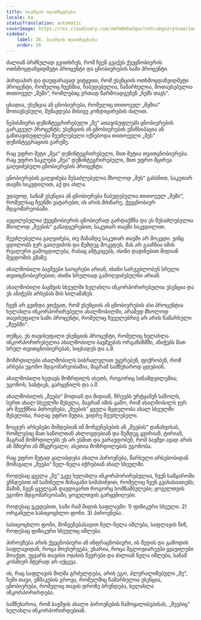 ```yaml
---
title: ბავშვის თვითშეგნება
locale: ka
statusTranslation: automatic
coverImage: https://res.cloudinary.com/xmfm6mhw3gwctndtcubgx2rptnae/image/upload/v1740468922/small_cover_tratado_de_psicologia_revolucionaria_a4c0dca4e0.webp
sidebar:
    label: 26. ბავშვის თვითშეგნება
    order: 26
---
```

ძალიან ბრძნულად გვითხრეს, რომ ჩვენ გვაქვს ქვეცნობიერის ოთხმოცდაჩვიდმეტი პროცენტი და ცნობიერების სამი პროცენტი.

პირდაპირ და დაუფარავად ვიტყვით, რომ ესენციის ოთხმოცდაჩვიდმეტი პროცენტი, რომელიც ჩვენშია, ჩაბუდებულია, ჩამარხულია, მოთავსებულია თითოეულ „მეში“, რომლებიც ერთად წარმოადგენენ „ჩემს თავს“.

ცხადია, ესენცია ან ცნობიერება, რომელიც თითოეულ „მეშია“ მოთავსებული, მუშავდება მისივე კონდიცირების ძალით.

ნებისმიერი დეზინტეგრირებული „მე“ ათავისუფლებს ცნობიერების გარკვეულ პროცენტს; ესენციის ან ცნობიერების ემანსიპაცია ან განთავისუფლება შეუძლებელი იქნებოდა თითოეული „მეს“ დეზინტეგრაციის გარეშე.

რაც უფრო მეტი „მეა“ დეზინტეგრირებული, მით მეტია თვითცნობიერება. რაც უფრო ნაკლები „მეა“ დეზინტეგრირებული, მით უფრო მცირეა გაღვიძებული ცნობიერების პროცენტი.

ცნობიერების გაღვიძება შესაძლებელია მხოლოდ „მეს“ გახსნით, საკუთარ თავში სიკვდილით, აქ და ახლა.

უდავოდ, სანამ ესენცია ან ცნობიერება ჩაბუდებულია თითოეულ „მეში“, რომელსაც ჩვენში ვატარებთ, ის არის მძინარე, ქვეცნობიერ მდგომარეობაში.

აუცილებელია ქვეცნობიერის ცნობიერად გარდაქმნა და ეს შესაძლებელია მხოლოდ „მეების“ განადგურებით; საკუთარ თავში სიკვდილით.

შეუძლებელია გაღვიძება, თუ მანამდე საკუთარ თავში არ მოკვდი. ვინც ცდილობს ჯერ გაიღვიძოს და შემდეგ მოკვდეს, მას არ გააჩნია იმის რეალური გამოცდილება, რასაც ამტკიცებს, ისინი დაჟინებით მიდიან შეცდომის გზაზე.

ახალშობილი ბავშვები საოცრები არიან, ისინი სარგებლობენ სრული თვითცნობიერებით; ისინი სრულიად გამოღვიძებულნი არიან.

ახალშობილი ბავშვის სხეულში ხელახლა ინკორპორირებულია ესენცია და ეს ანიჭებს არსებას მის სილამაზეს.

ჩვენ არ გვინდა ვთქვათ, რომ ესენციის ან ცნობიერების ასი პროცენტია ხელახლა ინკორპორირებული ახალშობილში, არამედ მხოლოდ თავისუფალი სამი პროცენტი, რომელიც ჩვეულებრივ არ არის ჩამარხული „მეებში“.

თუმცა, ეს თავისუფალი ესენციის პროცენტი, რომელიც ხელახლა ინკორპორირებულია ახალშობილი ბავშვების ორგანიზმში, ანიჭებს მათ სრულ თვითცნობიერებას, სიცხადეს და ა.შ.

მოზრდილები ახალშობილს სიბრალულით უყურებენ, ფიქრობენ, რომ არსება უგონო მდგომარეობაშია, მაგრამ სამწუხაროდ ცდებიან.

ახალშობილი ხედავს მოზრდილს ისეთს, როგორიც სინამდვილეშია; უგონოს, სასტიკს, გარყვნილს და ა.შ.

ახალშობილის „მეები“ მოდიან და მიდიან, წრეებს ურტყამენ საწოლს, სურთ ახალ სხეულში შესვლა, მაგრამ იმის გამო, რომ ახალშობილს ჯერ არ შეუქმნია პიროვნება, „მეების“ ყველა მცდელობა ახალ სხეულში შესვლისა, რაღაც უფრო მეტია, ვიდრე შეუძლებელი.

ზოგჯერ არსებები შიშდებიან იმ მოჩვენებების ან „მეების“ დანახვისას, რომლებიც მათ საწოლთან ახლოვდებიან და შემდეგ ყვირიან, ტირიან, მაგრამ მოზრდილებს ეს არ ესმით და ვარაუდობენ, რომ ბავშვი ავად არის ან მშიერი ან მწყურვალი; ასეთია მოზრდილების უგონობა.

რაც უფრო მეტად ყალიბდება ახალი პიროვნება, წარსული არსებობიდან მომავალი „მეები“ ნელ-ნელა იჭრებიან ახალ სხეულში.

როდესაც ყველა „მე“ უკვე ხელახლა ინკორპორირებულია, ჩვენ სამყაროში ვჩნდებით იმ საშინელი შინაგანი სიმახინჯით, რომელიც ჩვენ გვახასიათებს; მაშინ, ჩვენ ყველგან დავდივართ როგორც სომნამბულები; ყოველთვის უგონო მდგომარეობაში, ყოველთვის გარყვნილები.

როდესაც ვკვდებით, სამი რამ მიდის საფლავში: 1) ფიზიკური სხეული. 2) ორგანული სასიცოცხლო ფონი. 3) პიროვნება.

სასიცოცხლო ფონი, მოჩვენებასავით ნელ-ნელა იშლება, საფლავის წინ, როდესაც ფიზიკური სხეულიც იშლება.

პიროვნება არის ქვეცნობიერი ან ინფრაცნობიერი, ის შედის და გამოდის საფლავიდან, როცა მოესურვება, უხარია, როცა მგლოვიარეები ყვავილები მოაქვთ, უყვარს თავისი ოჯახის წევრები და ძალიან ნელა იშლება, სანამ კოსმიურ მტვრად არ იქცევა.

ის, რაც საფლავის მიღმა გრძელდება, არის ეგო, პლურალიზებული „მე“, ჩემი თავი, ეშმაკების გროვა, რომელშიც ჩამარხულია ესენცია, ცნობიერება, რომელიც თავის დროზე ბრუნდება, ხელახლა ინკორპორირდება.

სამწუხაროა, რომ ბავშვის ახალი პიროვნების ჩამოყალიბებისას, „მეებიც“ ხელახლა ინკორპორირდებიან.

